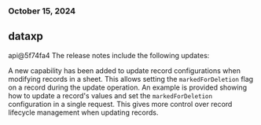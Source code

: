### October 15, 2024
## dataxp

api@5f74fa4
The release notes include the following updates:

A new capability has been added to update record configurations when modifying records in a sheet. This allows setting the `markedForDeletion` flag on a record during the update operation. An example is provided showing how to update a record's values and set the `markedForDeletion` configuration in a single request. This gives more control over record lifecycle management when updating records.